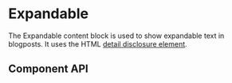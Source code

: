 
<Meta title="Components/UI/Expandable" component={Expandable} />

# Expandable

The Expandable content block is used to show expandable text in blogposts. It uses the HTML [detail disclosure element](https://developer.mozilla.org/en-US/docs/Web/HTML/Element/details).

<Canvas>
  <Story story={Regular}/>
</Canvas>

## Component API

<ArgsTable of={Expandable} />
